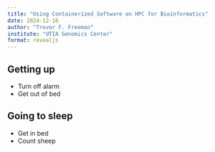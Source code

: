 ```yaml
---
title: "Using Containerized Software on HPC for Bioinformatics"
date: 2024-12-16
author: "Trevor F. Freeman"
institute: "UTIA Genomics Center"
format: revealjs
---
```


## Getting up

- Turn off alarm
- Get out of bed

## Going to sleep

- Get in bed
- Count sheep
